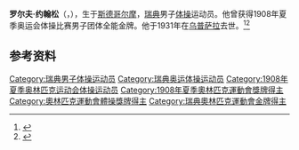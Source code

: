 {{NoteTA|G1=Sports}}
'''罗尔夫·约翰松'''（{{lang-sv|Rolf Johnsson}}，{{bd|1889年|12月1日|1931年|6月3日}}），生于[[斯德哥尔摩|斯德哥尔摩]]，[[瑞典|瑞典]]男子[[体操|体操]]运动员。他曾获得1908年夏季奥运会体操比赛男子团体全能金牌。他于1931年在[[乌普萨拉|乌普萨拉]]去世。<ref>{{Cite web|title=Rolf JOHNSSON|url=https://www.olympic.org/rolf-johnsson|accessdate=2021-03-21|work=International Olympic Committee|archive-date=2019-02-16|archive-url=https://web.archive.org/web/20190216035535/https://www.olympic.org/rolf-johnsson|dead-url=no}}</ref><ref name="SportsRef">{{cite Sports-Reference |url=https://www.sports-reference.com/olympics/athletes/jo/rolf-johnsson-1.html |archive-url=https://web.archive.org/web/20200417204510/https://www.sports-reference.com/olympics/athletes/jo/rolf-johnsson-1.html |archive-date=2020-04-17 |name=Rolf Johnsson |accessdate=2019-07-15}}</ref>

== 参考资料 ==
{{reflist}}

{{奥林匹克运动会体操比赛男子团体全能冠军|1908}}

{{Authority control}}
{{DEFAULTSORT:Johnsson, Rolf}}
[[Category:瑞典男子体操运动员|Category:瑞典男子体操运动员]]
[[Category:瑞典奥运体操运动员|Category:瑞典奥运体操运动员]]
[[Category:1908年夏季奥林匹克运动会体操运动员|Category:1908年夏季奥林匹克运动会体操运动员]]
[[Category:1908年夏季奧林匹克運動會獎牌得主|Category:1908年夏季奧林匹克運動會獎牌得主]]
[[Category:奧林匹克運動會體操獎牌得主|Category:奧林匹克運動會體操獎牌得主]]
[[Category:瑞典奧林匹克運動會金牌得主|Category:瑞典奧林匹克運動會金牌得主]]